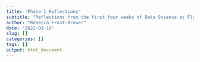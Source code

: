```yaml
---
title: "Phase 1 Reflections"
subtitle: "Reflections from the first four weeks of Data Science at Flatiron School"
author: "Rebecca Frost-Brewer"
date: '2022-03-19'
slug: []
categories: []
tags: []
output: html_document
---
```



